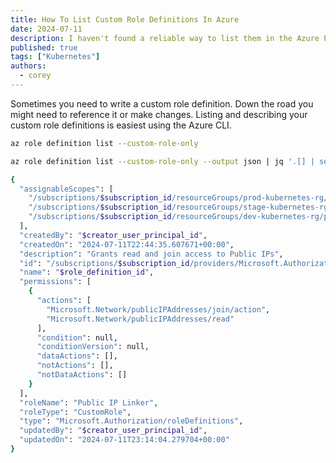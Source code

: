 ```yaml
---
title: How To List Custom Role Definitions In Azure
date: 2024-07-11
description: I haven't found a reliable way to list them in the Azure Portal, but the CLI makes it easy
published: true
tags: ["Kubernetes"]
authors:
  - corey
---
```


Sometimes you need to write a custom role definition. Down the road you might need to reference it or make changes.
Listing and describing your custom role definitions is easiest using the Azure CLI.
```bash title="Using the Azure CLI, list custom role definitions"
az role definition list --custom-role-only
```

```bash title="Listing a specific custom role definition by name"
az role definition list --custom-role-only --output json | jq '.[] | select(.roleName == "Public IP Linker")'

{
  "assignableScopes": [
    "/subscriptions/$subscription_id/resourceGroups/prod-kubernetes-rg/providers/Microsoft.Network/publicIPAddresses/prod-kubernetes-pip",
    "/subscriptions/$subscription_id/resourceGroups/stage-kubernetes-rg/providers/Microsoft.Network/publicIPAddresses/stage-kubernetes-pip",
    "/subscriptions/$subscription_id/resourceGroups/dev-kubernetes-rg/providers/Microsoft.Network/publicIPAddresses/dev-kubernetes-pip"
  ],
  "createdBy": "$creator_user_principal_id",
  "createdOn": "2024-07-11T22:44:35.607671+00:00",
  "description": "Grants read and join access to Public IPs",
  "id": "/subscriptions/$subscription_id/providers/Microsoft.Authorization/roleDefinitions/$role_definition_id",
  "name": "$role_definition_id",
  "permissions": [
    {
      "actions": [
        "Microsoft.Network/publicIPAddresses/join/action",
        "Microsoft.Network/publicIPAddresses/read"
      ],
      "condition": null,
      "conditionVersion": null,
      "dataActions": [],
      "notActions": [],
      "notDataActions": []
    }
  ],
  "roleName": "Public IP Linker",
  "roleType": "CustomRole",
  "type": "Microsoft.Authorization/roleDefinitions",
  "updatedBy": "$creator_user_principal_id",
  "updatedOn": "2024-07-11T23:14:04.279704+00:00"
}

```
